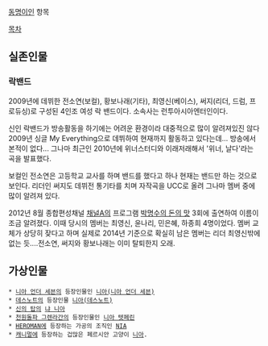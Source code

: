 [[동명이인]] 항목

[[목차]]
== 실존인물 ==
=== 락밴드 ===
2009년에 데뷔한 전소연(보컬), 황보나래(기타), 최영신(베이스), 써지(리더, 드럼, 프로듀싱)로 구성된 4인조 여성 락 밴드이다.
소속사는 런투아시아엔터인이다.

신인 락밴드가 방송활동을 하기에는 어려운 환경이라 대중적으로 많이 알려져있진 않다
2009년 싱글 My Everything으로 데뷔하여 현재까지 활동하고 있다는데… 방송에서 본적이 없다...
그나마 최근인 2010년에 위너스터디와 이래저래해서 '위너, 날다'라는 곡을 발표했다.

보컬인 전소연은 고등학교 교사를 하며 밴드를 했다고 하나 현재는 밴드만 하는 것으로 보인다. 리더인 써지도 데뷔전 통기타를 치며 자작곡을 UCC로 올려 그나마 멤버 중에 많이 알려져 있다.

2012년 8월 종합편성채널 [[채널A]]의 프로그램 [[박명수의 돈의 맛]] 3회에 출연하여 이름이 조금 알려졌다.
이때 당시의 멤버는 최영신, 윤나리, 민은혜, 하종희 4명이었다. 멤버 교체가 상당히 잦다고 하며 실제로 2014년 기준으로 확실히 남은 멤버는 리더 최영신밖에 없는 듯....전소연, 써지와 황보나래는 이미 탈퇴한지 오래.

== 가상인물 ==
 * [[니아 언더 세븐]]의 등장인물인 [[니아(니아 언더 세븐)]]
 * [[데스노트]]의 등장인물 [[니아(데스노트)]]
 * [[신의 탑]]의 [[냐 니아]]
 * [[천원돌파 그렌라간]]의 등장인물인 [[니아 텟페린]]
 * [[HEROMAN]]에 등장하는 가공의 조직인 [[NIA]]
 * [[캐니멀]]에 등장하는 겁많은 페르시안 고양이 [[니아]].
